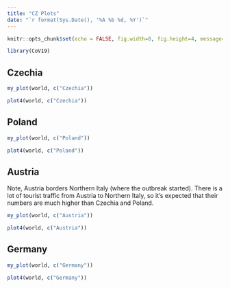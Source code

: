 ```yaml
---
title: "CZ Plots"
date: "`r format(Sys.Date(), '%A %b %d, %Y')`"
---
```


```r
knitr::opts_chunk$set(echo = FALSE, fig.width=8, fig.height=4, message=FALSE, warning=FALSE)
```

```r
library(CoV19)
```

## Czechia

```r
my_plot(world, c("Czechia"))
```

```r
plot4(world, c("Czechia"))
```

## Poland

```r
my_plot(world, c("Poland"))
```

```r
plot4(world, c("Poland"))
```

## Austria

Note, Austria borders Northern Italy (where the outbreak started). There is a lot of tourist traffic from Austria to Northern Italy, so it's expected that their numbers are much higher than Czechia and Poland.

```r
my_plot(world, c("Austria"))
```

```r
plot4(world, c("Austria"))
```

## Germany

```r
my_plot(world, c("Germany"))
```

```r
plot4(world, c("Germany"))
```
